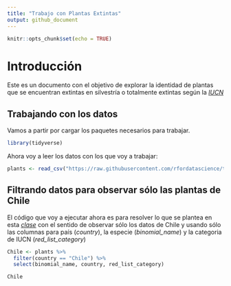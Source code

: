 ```yaml
---
title: "Trabajo con Plantas Extintas"
output: github_document
---
```


```r
knitr::opts_chunk$set(echo = TRUE)
```

# Introducción
Este es un documento con el objetivo de explorar la identidad de plantas que se encuentran extintas en silvestría o totalmente extintas según la [*IUCN*](https://www.iucnredlist.org/) 

## Trabajando con los datos

Vamos a partir por cargar los paquetes necesarios para trabajar.

```r
library(tidyverse)
```


Ahora voy a leer los datos con los que voy a trabajar:

```r
plants <- read_csv("https://raw.githubusercontent.com/rfordatascience/tidytuesday/master/data/2020/2020-08-18/plants.csv")
```

## Filtrando datos para observar sólo las plantas de Chile

El código que voy a ejecutar ahora es para resolver lo que se plantea en esta [*clase*](https://www.youtube.com/watch?v=Q6Tbk1HaY4Y) con el sentido de observar sólo los datos de Chile y usando sólo las columnas para país (*country*), la especie (*binomial_name*) y la categoria de IUCN (*red_list_category*)

```r
Chile <- plants %>% 
  filter(country == "Chile") %>% 
  select(binomial_name, country, red_list_category)

Chile
```

